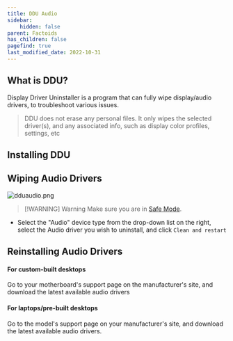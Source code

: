 ```yaml
---
title: DDU Audio
sidebar:
    hidden: false
parent: Factoids
has_children: false
pagefind: true
last_modified_date: 2022-10-31
---
```




## What is DDU?
Display Driver Uninstaller is a program that can fully wipe display/audio drivers, to troubleshoot various issues.

> DDU does not erase any personal files. It only wipes the selected driver(s), and any associated info, such as display color profiles, settings, etc

## Installing DDU

<InstallDDU />

## Wiping Audio Drivers
![dduaudio.png](../../../assets/factoids/dduaudio.webp)

> [!WARNING] Warning
> Make sure you are in [Safe Mode](https://support.microsoft.com/en-us/help/12376/windows-10-start-your-pc-in-safe-mode).

* Select the "Audio" device type from the drop-down list on the right, select the Audio driver you wish to uninstall, and click `Clean and restart`

## Reinstalling Audio Drivers
#### For custom-built desktops
Go to your motherboard's support page on the manufacturer's site, and download the latest available audio drivers

#### For laptops/pre-built desktops
Go to the model's support page on your manufacturer's site, and download the latest available audio drivers.
